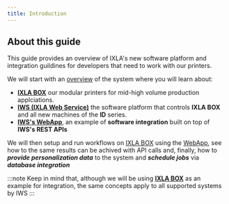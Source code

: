 ```yaml
---
title: Introduction
---
```


<!-- links  -->
[box]:./system-overview/box
[iws]:./system-overivew/iws
[webapp]:./system-overview/iws-webapp
[samlight]:./scaps-samlight
<!-- end links  -->

## About this guide 

This guide provides an overview of IXLA's new software platform and integration guildines for developers that need to work with our printers.

We will start with an [overview](./system-overview/) of the system where you will learn about: 

* **[IXLA BOX][box]** our modular printers for mid-high volume production applciations. 
* **[IWS (IXLA Web Service)](./iws)** the software platform that controls **IXLA BOX** and all new machines of the **ID** series. 
* **[IWS's WebApp][webapp]**, an example of **software integration** built on top of **IWS's REST APIs**

We will then setup and run workflows on [IXLA BOX][box] using the [WebApp][webapp], see how to the same results can be achived with API calls and, finally, 
how to ***provide personalization data*** to the system and ***schedule jobs*** via ***database integration***

<!-- 

The following concepts will be explained as we encounter them during the integration process: 

* **[SAMLight][samlight]** 
* **[SJF Files][samlight]** 
* **[Entities][samlight]** 
* **[Layouts](./)**
* **[Job Templates](./)**
* **[Data sources](./)**
* **[Data Exchange Tables](./)**
* **[XY Auto-Positioning](./)**
* **[OCR](./)**
* **[Personalization Workflows](./)**
* **[The Workflow Scheduler](./)**
* **[REST APIs & Swagger](./)** 

-->

:::note
Keep in mind that, although we will be using **[IXLA BOX][box]** as an example for integration, the same concepts apply to all supported systems by IWS
:::